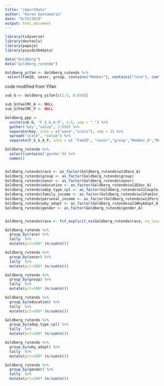 ```yaml
---
title: "importData"
author: "Karen Santamaria"
date: "9/23/2019"
output: html_document
---
```


```r
library(tidyverse)
library(devtools)
library(papaja)
library(psysds364data)
```

```r
data("Goldberg")
data("Goldberg_rutendo")

Goldberg_yifan <- Goldberg_rutendo %>%
 select(FamID, sexor, group, contains("Member"), contains("love"), contains("cnflct"), contains("ambiv"), contains("maint"), contains("seq"), contains("attach"), contains("feel"))
```


code modified from Yifan 
```r
sub_G <- Goldberg_yifan[c(1:5, 6:656)]

sub_G$FeelMC_A <- NULL
sub_G$FeelMC_P <- NULL

Goldberg_ppp <- 
  unite(sub_G, "F_S_G_A_P", 1:5, sep = "_") %>%
  gather("key","value", 2:650) %>%
  separate(key, into = c("wave","scale"), sep = 3) %>%
  spread("scale", "value") %>%
  separate(F_S_G_A_P, into = c( "FamID", "sexor","group","Member_A","Member_P"), sep = "_") 
```

```r
Goldberg_rutendo %>%
  select(contains('gender')) %>%
  names()


Goldberg_rutendo$race <- as_factor(Goldberg_rutendo$w11Race_A)
Goldberg_rutendo$group <- as_factor(Goldberg_rutendo$group)
Goldberg_rutendo$sexor <- as_factor(Goldberg_rutendo$sexor)
Goldberg_rutendo$education <- as_factor(Goldberg_rutendo$w11Educ_A)
Goldberg_rutendo$adop_type_cpl <- as_factor(Goldberg_rutendo$w11Couple_A)
Goldberg_rutendo$family_income <- as_factor(Goldberg_rutendo$w11FamInc_A)
Goldberg_rutendo$personal_income <- as_factor(Goldberg_rutendo$w11PersInc_A)
Goldberg_rutendo$why_adopt <- as_factor(Goldberg_rutendo$w11WhyAdopt_A)
Goldberg_rutendo$gender <- as_factor(Goldberg_rutendo$gender_A)


Goldberg_rutendo$race <- fct_explicit_na(Goldberg_rutendo$race, na_level = "(Missing)")

Goldberg_rutendo %>%
  group_by(race) %>%
  tally  %>%
  mutate(pct=100* (n/sum(n)))

Goldberg_rutendo %>%
  group_by(sexor) %>%
  tally  %>%
  mutate(pct=100* (n/sum(n)))

Goldberg_rutendo %>%
  group_by(group) %>%
  tally  %>%
  mutate(pct=100* (n/sum(n)))

Goldberg_rutendo %>%
  group_by(education) %>%
  tally  %>%
  mutate(pct=100* (n/sum(n)))

Goldberg_rutendo %>%
  group_by(adop_type_cpl) %>%
  tally  %>%
  mutate(pct=100* (n/sum(n)))

Goldberg_rutendo %>%
  group_by(why_adopt) %>%
  tally  %>%
  mutate(pct=100* (n/sum(n)))

Goldberg_rutendo %>%
  group_by(gender) %>%
  tally  %>%
  mutate(pct=100* (n/sum(n)))
```

